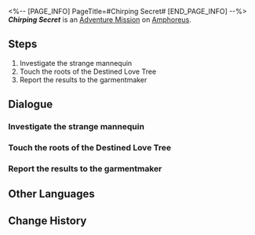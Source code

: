 <%-- [PAGE_INFO]
PageTitle=#Chirping Secret#
[END_PAGE_INFO] --%>
{{Stub|Dialogue.}}
{{Mission Infobox
|id            = 4015801
|title         = 
|image         = <!--Mission Chirping Secret.png-->
|type          = Adventure
|event_name    = 
|chapter       = 
|requirements  = [[Trailblaze Mission]] ''[[Distant Travelers, Listen to this World's Prayer]]'' completed
|summary       = <!--official mission summary from Fate's Atlas-->
|characters    = Prototype Garmentmaker; Trailblazer
|startLocation = [[Amphoreus]] - [["Eternal Holy City" Okhema]]
|world         = Amphoreus
|area          = "Eternal Holy City" Okhema
|prev          = 
|next          = 
|rewards       = Stellar Jade*10; Credit*5,000
}}
'''''Chirping Secret''''' is an [[Adventure Mission]] on [[Amphoreus]].

==Steps==
# Investigate the strange mannequin
# Touch the roots of the Destined Love Tree
# Report the results to the garmentmaker

<!--
==Gameplay Notes==

--><!--
==Trial Character==

-->
==Dialogue==
{{Stub Dialogue}}
===Investigate the strange mannequin{{subst:void|<!--401580101-->}}===
{{Mission Description|type=adventure|location="Eternal Holy City" Okhema|A golden thread mannequin that looks as if it came from Penacony, you have been curious about this for a while. As for what exactly it is... perhaps you already know the answer?}}
{{Dialogue Start}}
:{{tx}}
{{Dialogue End}}

===Touch the roots of the Destined Love Tree{{subst:void|<!--401580102-->}}===
{{Mission Description|type=adventure|location="Eternal Holy City" Okhema|update|"A creation clearly of Cerces, but connecting the threads of romance. Touch its roots, and you can tie the knot of fate." A simple riddle... right?}}
{{Dialogue Start}}
:{{tx}}
{{Dialogue End}}

===Report the results to the garmentmaker{{subst:void|<!--401580109-->}}===
{{Mission Description|type=adventure|location="Eternal Holy City" Okhema|update|What could be so hard about catching bugs? It's time to show Aglaea your talent as a "Trailblazer."}}
{{Dialogue Start}}
:{{tx}}
{{Dialogue End}}

==Other Languages==
{{Other Languages
|en   = Chirping Secret
|zhs  = 虫鸣秘闻
|zht  = 蟲鳴秘聞
|ja   = 虫鳴秘話
|ko   = 벌레들의 속삭임
|es   = El canto de los insectos
|fr   = Secrets du chant des insectes
|ru   = Жужжащие секреты
|th   = ความลับของเสียงแมลง
|vi   = Bí Mật Tiếng Côn Trùng
|de   = Das Geheimnis des Insektenzirpens
|id   = Rahasia Suara Serangga
|pt   = O Segredo do Canto dos Insetos
}}

==Change History==
{{Change History|3.0}}
